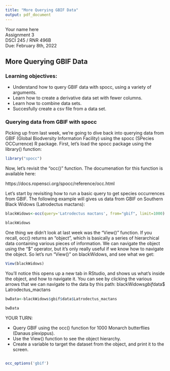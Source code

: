```yaml
---
title: "More Querying GBIF Data"
output: pdf_document
---
```


Your name here  
Assignment 3  
DSCI 245 / RNR 496B  
Due: February 8th, 2022  


## More Querying GBIF Data


### Learning objectives:
* Understand how to query GBIF data with spocc, using a variety of arguments.
* Learn how to create a derivative data set with fewer columns.  
* Learn how to combine data sets.  
* Succesfully create a csv file from a data set.  



### Querying data from GBIF with spocc  

Picking up from last week, we're going to dive back into querying data from GBIF (Global Biodversity Information Facility) using the spocc (SPecies OCCurrence) R package. First, let's load the spocc package using the library() function:


```r

library("spocc")

```


Now, let's revisit the "occ()" function. The documenation for this function is available here:

https://docs.ropensci.org/spocc/reference/occ.html

Let's start by revisiting how to run a basic query to get species occurrences from GBIF. The following example will gives us data from GBIF on Southern Black Widows (Latrodectus mactans):

```r

blackWidows<-occ(query='Latrodectus mactans', from="gbif", limit=1000)

blackWidows


```

One thing we didn't look at last week was the "View()" function. If you recall, occ() returns an "object", which is basically a series of hierarchical data containing various pieces of information. We can navigate the object using the "$" operator, but it's only really useful if we know how to navigate the object. So let's run "View()" on blackWidows, and see what we get:

```r

View(blackWidows)

```

You'll notice this opens up a new tab in RStudio, and shows us what's inside the object, and how to navigate it. You can see by clicking the various arrows that we can navigate to the data by this path: blackWidows$gbif$data$ Latrodectus_mactans

```r

bwData<-blackWidows$gbif$data$Latrodectus_mactans

bwData

```


YOUR TURN:

* Query GBIF using the occ() function for 1000 Monarch butterflies (Danaus plexippus). 
* Use the View() function to see the object hierarchy.
* Create a variable to target the dataset from the object, and print it to the screen.


```r






```







```r
occ_options('gbif')
```



